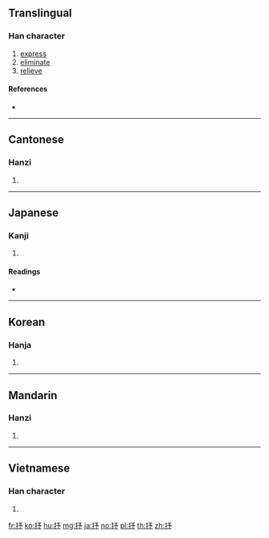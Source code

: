 ==Translingual==

===Han character===
{{Han char|rn=64|rad=手|as=04|sn=7|four=57022|canj=QNIN|ids=⿰扌予}}

# [[express]]
# [[eliminate]]
# [[relieve]]

====References====
* {{Han ref|kx=0421.100|dkj=11884|dj=0768.100|hdz=31846.040|uh=6292|ud=25234|bh=A7E7|bd=42983}}

----

==Cantonese==

===Hanzi===
{{yue-hanzi|jyut=[[syu1]]|y=syu1}}

# {{defn|lang=yue|sort=手04}}

----

==Japanese==

===Kanji===
{{ja-kanji|grade=|rs=手04}}

# {{defn|lang=ja|sort=手04}}

====Readings====
* {{ja-readings|on=[[じょ]] (jo), [[しょ]] (sho)|kun=[[くむ]] (kumu), [[のべる]] (noberu)}}

----

==Korean==

===Hanja===
{{ko-hanja|hangeul=[[서]], [[저]]|eumhun=|rv=seo, jeo|mr=sŏ, chŏ|y=se, ce}}

# {{defn|lang=ko|sort=手04}}

----

==Mandarin==

===Hanzi===
{{cmn-hanzi|pin=[[shū]] ([[shu1]])|wg=shu<sup>1</sup>}}

# {{defn|lang=cmn|sort=手04}}

----

==Vietnamese==

===Han character===
{{vi-readings|rs=手04|hanviet=trữ}}

# {{defn|lang=vi|sort=手04}}

[[fr:抒]]
[[ko:抒]]
[[hu:抒]]
[[mg:抒]]
[[ja:抒]]
[[no:抒]]
[[pl:抒]]
[[th:抒]]
[[zh:抒]]